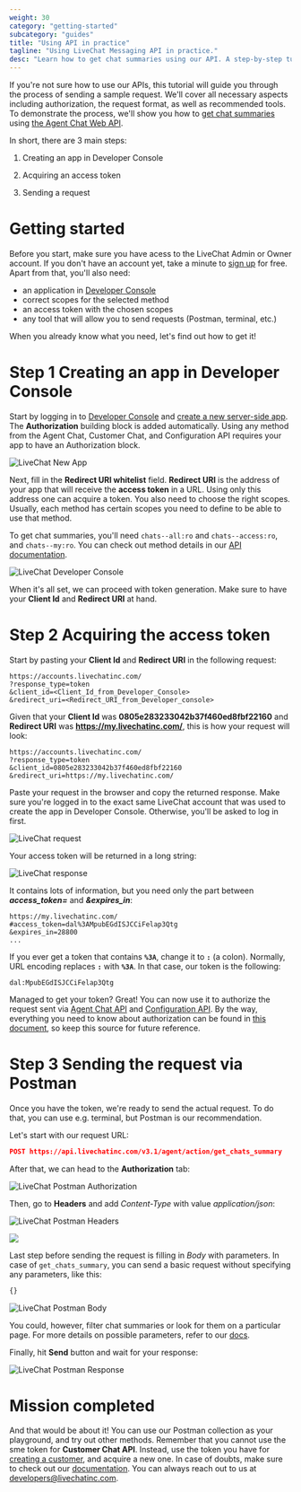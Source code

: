 ```yaml
---
weight: 30
category: "getting-started"
subcategory: "guides"
title: "Using API in practice"
tagline: "Using LiveChat Messaging API in practice."
desc: "Learn how to get chat summaries using our API. A step-by-step tutorial that guides you through the process."
---
```


If you're not sure how to use our APIs, this tutorial will guide you through the process of sending a sample request. We'll cover all necessary aspects including authorization, the request format, as well as recommended tools.
To demonstrate the process, we'll show you how to <a href="https://developers.livechatinc.com/docs/messaging/agent-chat-api/#get-chats-summary" target="_blank">get chat summaries</a> using <a href="https://developers.livechatinc.com/docs/messaging/agent-chat-api/" target="_blank">the Agent Chat Web API</a>.

In short, there are 3 main steps:

1. Creating an app in Developer Console

2. Acquiring an access token

3. Sending a request


# Getting started

Before you start, make sure you have acess to the LiveChat Admin or Owner account. If you don't have an account yet, take a minute to <a href="https://accounts.livechatinc.com" target="_blank">sign up</a> for free.
Apart from that, you'll also need:

- an application in <a href="https://developers.livechatinc.com/console/" target="_blank">Developer Console</a>
- correct scopes for the selected method
- an access token with the chosen scopes
- any tool that will allow you to send requests (Postman, terminal, etc.)

When you already know what you need, let's find out how to get it!

# Step 1 Creating an app in Developer Console

Start by logging in to <a href="https://developers.livechatinc.com/console/" target="_blank">Developer Console</a> and [create a new server-side app](../#creating-livechat-apps). The **Authorization** building block is added automatically. 
Using any method from the Agent Chat, Customer Chat, and Configuration API requires your app to have an Authorization block.

![LiveChat New App](images/create-app.png)

Next, fill in the **Redirect URI whitelist** field. **Redirect URI** is the address of your app that will receive the **access token** in a URL. Using only this address one can acquire a token. You also need to choose the right scopes. Usually, each method has certain scopes you need to define to be able to use that method. 

To get chat summaries, you'll need `chats--all:ro` and `chats--access:ro`, and `chats--my:ro`. You can check out method details in our [API documentation](../../../messaging/agent-chat-api/#get-chats-summary).

![LiveChat Developer Console](images/console.png)

When it's all set, we can proceed with token generation. Make sure to have your **Client Id** and **Redirect URI** at hand.

# Step 2 Acquiring the access token

Start by pasting your **Client Id** and **Redirect URI** in the following request:

```shell
https://accounts.livechatinc.com/
?response_type=token
&client_id=<Client_Id_from_Developer_Console>
&redirect_uri=<Redirect_URI_from_Developer_console>
```

Given that your **Client Id** was **0805e283233042b37f460ed8fbf22160** and **Redirect URI** was **https://my.livechatinc.com/**, this is how your request will look: 

```shell
https://accounts.livechatinc.com/
?response_type=token
&client_id=0805e283233042b37f460ed8fbf22160
&redirect_uri=https://my.livechatinc.com/
```

Paste your request in the browser and copy the returned response. Make sure you're logged in to the exact same LiveChat account that was used to create the app in Developer Console. Otherwise, you'll be asked to log in first.

![LiveChat request](images/request.png)


Your access token will be returned in a long string:

![LiveChat response](images/response.png)

It contains lots of information, but you need only the part between _**access_token=**_  and _**&expires_in**_:

```
https://my.livechatinc.com/
#access_token=dal%3AMpubEGdISJCCiFelap3Qtg
&expires_in=28800
...
```

If you ever get a token that contains **`%3A`**, change it to **`:`** (a colon). Normally, URL encoding replaces **`:`** with **`%3A`**. In that case, our token is the following:

```shell
dal:MpubEGdISJCCiFelap3Qtg
```

Managed to get your token? Great! You can now use it to authorize the request sent via <a href="https://developers.livechatinc.com/docs/messaging/agent-chat-api/" target="_blank">Agent Chat API</a> and <a href="https://developers.livechatinc.com/docs/management/configuration-api/" target="_blank">Configuration API</a>.
By the way, everything you need to know about authorization can be found in [this document](../../../getting-started/authorization), so keep this source for future reference.

# Step 3 Sending the request via Postman

Once you have the token, we're ready to send the actual request. To do that, you can use e.g. terminal, but Postman is our recommendation.

Let's start with our request URL:

<CodeSample>

```json
POST https://api.livechatinc.com/v3.1/agent/action/get_chats_summary
```

</CodeSample>

After that, we can head to the **Authorization** tab:

![LiveChat Postman Authorization](images/authorization.png)

Then, go to **Headers** and add *Content-Type* with value *application/json*:

![LiveChat Postman Headers](images/headers.png)

<img src="images/headers.png" />

Last step before sending the request is filling in *Body* with parameters. In case of `get_chats_summary`, you can send a basic request without specifying any parameters, like this:

<CodeSample>

```html
{}
```

</CodeSample>

![LiveChat Postman Body](images/body.png)

You could, however, filter chat summaries or look for them on a particular page. For more details on possible parameters, refer to our [docs](../../../messaging/agent-chat-api/#get-chats-summary).

Finally, hit **Send** button and wait for your response:

![LiveChat Postman Response](images/postmanresponse.png)

# Mission completed

And that would be about it! You can use our Postman collection as your playground, and try out other methods. Remember that you cannot use the sme token for **Customer Chat API**. Instead, use the token you have for [creating a customer](../../../authorization/#creating-new-customer), and acquire a new one.
In case of doubts, make sure to check out our [documentation](https://developers.livechatinc.com/docs/messaging/). You can always reach out to us at [developers@livechatinc.com](mailto:developers@livechatinc.com).